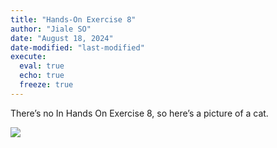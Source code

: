 ```yaml
---
title: "Hands-On Exercise 8" 
author: "Jiale SO"
date: "August 18, 2024"
date-modified: "last-modified"
execute: 
  eval: true
  echo: true
  freeze: true
---
```


There's no In Hands On Exercise 8, so here's a picture of a cat.

![](images/clipboard-1399650041.png)
